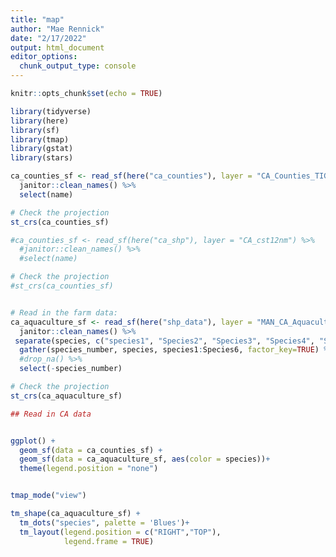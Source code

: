 ```yaml
---
title: "map"
author: "Mae Rennick"
date: "2/17/2022"
output: html_document
editor_options: 
  chunk_output_type: console
---
```


```r
knitr::opts_chunk$set(echo = TRUE)

library(tidyverse)
library(here)
library(sf)
library(tmap)
library(gstat)
library(stars)
```

```r

ca_counties_sf <- read_sf(here("ca_counties"), layer = "CA_Counties_TIGER2016") %>% 
  janitor::clean_names() %>% 
  select(name)

# Check the projection
st_crs(ca_counties_sf)

#ca_counties_sf <- read_sf(here("ca_shp"), layer = "CA_cst12nm") %>% 
  #janitor::clean_names() %>% 
  #select(name)

# Check the projection
#st_crs(ca_counties_sf)


# Read in the farm data:
ca_aquaculture_sf <- read_sf(here("shp_data"), layer = "MAN_CA_Aquaculture") %>% 
  janitor::clean_names() %>% 
 separate(species, c("species1", "Species2", "Species3", "Species4", "Species5", "Species6"), sep = ",", remove = TRUE) %>%
  gather(species_number, species, species1:Species6, factor_key=TRUE) %>% 
  #drop_na() %>% 
  select(-species_number)

# Check the projection
st_crs(ca_aquaculture_sf)

## Read in CA data


ggplot() +
  geom_sf(data = ca_counties_sf) +
  geom_sf(data = ca_aquaculture_sf, aes(color = species))+
  theme(legend.position = "none")


tmap_mode("view")

tm_shape(ca_aquaculture_sf) +
  tm_dots("species", palette = 'Blues')+
  tm_layout(legend.position = c("RIGHT","TOP"),
            legend.frame = TRUE)


```

